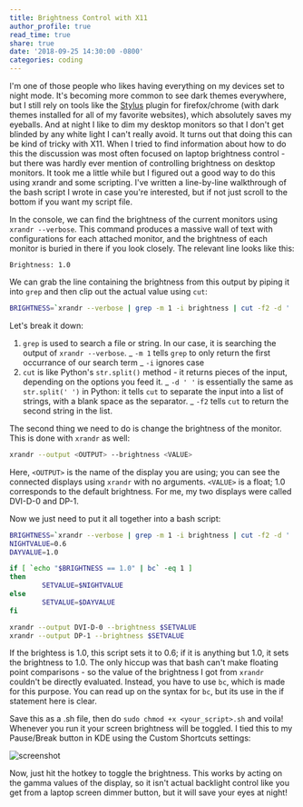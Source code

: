 ```yaml
---
title: Brightness Control with X11
author_profile: true
read_time: true
share: true
date: '2018-09-25 14:30:00 -0800'
categories: coding
---
```


I'm one of those people who likes having everything on my devices set to night mode. It's becoming
more common to see dark themes everywhere, but I still rely on tools like the
[Stylus](https://chrome.google.com/webstore/detail/stylus/clngdbkpkpeebahjckkjfobafhncgmne?hl=en)
plugin for firefox/chrome (with dark themes installed for all of my favorite websites), which
absolutely saves my eyeballs. And at night I like to dim my desktop monitors so that I don't get
blinded by any white light I can't really avoid. It turns out that doing this can be kind of tricky
with X11. When I tried to find information about how to do this the discussion was most often
focused on laptop brightness control - but there was hardly ever mention of controlling brightness
on desktop monitors. It took me a little while but I figured out a good way to do this using xrandr
and some scripting. I've written a line-by-line walkthrough of the bash script I wrote in case
you're interested, but if not just scroll to the bottom if you want my script file.

In the console, we can find the brightness of the current monitors using `xrandr --verbose`. This
command produces a massive wall of text with configurations for each attached monitor, and the
brightness of each monitor is buried in there if you look closely. The relevant line looks like
this:

```
Brightness: 1.0
```

We can grab the line containing the brightness from this output by piping it into `grep` and then
clip out the actual value using `cut`:

```bash
BRIGHTNESS=`xrandr --verbose | grep -m 1 -i brightness | cut -f2 -d ' '`
```

Let's break it down:

1. `grep` is used to search a file or string. In our case, it is searching the output of `xrandr --verbose`.
   _ `-m 1` tells `grep` to only return the first occurrance of our search term
   _ `-i` ignores case
2. `cut` is like Python's `str.split()` method - it returns pieces of the input, depending on the
   options you feed it.
   _ `-d ' '` is essentially the same as `str.split(' ')` in Python: it tells `cut` to separate the
   input into a list of strings, with a blank space as the separator.
   _ `-f2` tells `cut` to return the second string in the list.

The second thing we need to do is change the brightness of the monitor. This is done with `xrandr` as well:

```bash
xrandr --output <OUTPUT> --brightness <VALUE>
```

Here, `<OUTPUT>` is the name of the display you are using; you can see the connected displays using
`xrandr` with no arguments. `<VALUE>` is a float; 1.0 corresponds to the default brightness. For me,
my two displays were called DVI-D-0 and DP-1.

Now we just need to put it all together into a bash script:

```bash
BRIGHTNESS=`xrandr --verbose | grep -m 1 -i brightness | cut -f2 -d ' '`
NIGHTVALUE=0.6
DAYVALUE=1.0

if [ `echo "$BRIGHTNESS == 1.0" | bc` -eq 1 ]
then
        SETVALUE=$NIGHTVALUE
else
        SETVALUE=$DAYVALUE
fi

xrandr --output DVI-D-0 --brightness $SETVALUE
xrandr --output DP-1 --brightness $SETVALUE
```

If the brightess is 1.0, this script sets it to 0.6; if it is anything but 1.0, it sets the
brightness to 1.0. The only hiccup was that bash can't make floating point comparisons - so the
value of the brightness I got from `xrandr` couldn't be directly evaluated. Instead, you have to use
`bc`, which is made for this purpose. You can read up on the syntax for `bc`, but its use in the if
statement here is clear.

Save this as a .sh file, then do `sudo chmod +x <your_script>.sh` and voila! Whenever you run it
your screen brightness will be toggled. I tied this to my Pause/Break button in KDE using the Custom
Shortcuts settings:

![screenshot](./Screenshot_20180925_221931.png)

Now, just hit the hotkey to toggle the brightness. This works by acting on the gamma values of the
display, so it isn't actual backlight control like you get from a laptop screen dimmer button, but
it will save your eyes at night!
